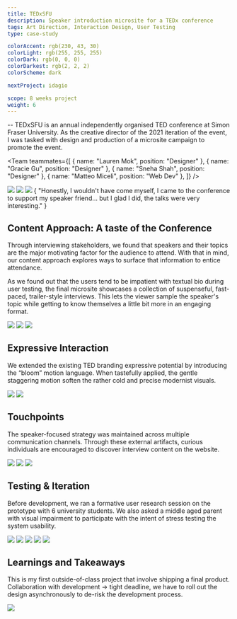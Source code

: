 ```yaml
---
title: TEDxSFU
description: Speaker introduction microsite for a TEDx conference
tags: Art Direction, Interaction Design, User Testing
type: case-study

colorAccent: rgb(230, 43, 30)
colorLight: rgb(255, 255, 255)
colorDark: rgb(0, 0, 0)
colorDarkest: rgb(2, 2, 2)
colorScheme: dark

nextProject: idagio

scope: 8 weeks project
weight: 6
---
```


<FullImage src="/project-assets/tedxsfu/intro.jpg" width={1904} height={1128} />

-- TEDxSFU is an annual independently organised TED conference at Simon Fraser University. As the creative director of the 2021 iteration of the event, I was tasked with design and production of a microsite campaign to promote the event.

<Team
  teammates={[
    { name: "Lauren Mok", position: "Designer" },
    { name: "Gracie Gu", position: "Designer" },
    { name: "Sneha Shah", position: "Designer" },
    { name: "Matteo Miceli", position: "Web Dev" },
  ]}
/>

<LayoutFull>
  <Image src="/project-assets/tedxsfu/screen.jpg" width={1792} height={1053} />
</LayoutFull>

<LayoutFull grid="3/3">
  <Image src="/project-assets/tedxsfu/screen.jpg" width={1792} height={1053} />
  <Image src="/project-assets/tedxsfu/screen.jpg" width={1792} height={1053} />
</LayoutFull>

<Quote who="University Student" title="User Testing Participant">
  {
    "Honestly, I wouldn't have come myself, I came to the conference to support my speaker friend... but I glad I did, the talks were very interesting."
  }
</Quote>

## Content Approach: A taste of the Conference

Through interviewing stakeholders, we found that speakers and their topics are the major motivating factor for the audience to attend. With that in mind, our content approach explores ways to surface that information to entice attendance.

As we found out that the users tend to be impatient with textual bio during user testing, the final microsite showcases a collection of suspenseful, fast-paced, trailer-style interviews. This lets the viewer sample the speaker's topic while getting to know themselves a little bit more in an engaging format.

<LayoutFull extraMargin>
  <Image
    src="/project-assets/tedxsfu/screen.jpg"
    width={1792}
    height={1053}
    caption="content teaser let audience to have a taste of what the talk was about"
  />
</LayoutFull>
<LayoutFull grid="2/4">
  <Image
    src="/project-assets/tedxsfu/screen.jpg"
    width={1792}
    height={1053}
    caption="The pre-iteration"
  />
  <Image
    src="/project-assets/tedxsfu/screen.jpg"
    width={1792}
    height={1053}
    caption="The pre-iteration"
  />
</LayoutFull>

## Expressive Interaction

We extended the existing TED branding expressive potential by introducing the “bloom” motion language. When tastefully applied, the gentle staggering motion soften the rather cold and precise modernist visuals.

<LayoutMainContent grid="3/2" extraMargin>
  <Image src="/project-assets/tedxsfu/screen.jpg" width={1792} height={1053} />
  <Image src="/project-assets/tedxsfu/screen.jpg" width={1792} height={1053} />
</LayoutMainContent>

## Touchpoints

The speaker-focused strategy was maintained across multiple communication channels. Through these external artifacts, curious individuals are encouraged to discover interview content on the website.

<LayoutMainContent extraMargin>
  <Image src="/project-assets/tedxsfu/screen.jpg" width={1792} height={1053} />
</LayoutMainContent>

<LayoutMainContent grid="2/3">
  <Image src="/project-assets/tedxsfu/screen.jpg" width={1792} height={1053} />
  <Image src="/project-assets/tedxsfu/screen.jpg" width={1792} height={1053} />
</LayoutMainContent>

## Testing & Iteration

Before development, we ran a formative user research session on the prototype with 6 university students. We also asked a middle aged parent with visual impairment to participate with the intent of stress testing the system usability.

<LayoutMainContent grid="2/3" extraMargin>
  <Image src="/project-assets/tedxsfu/screen.jpg" width={1792} height={1053} />
  <Image src="/project-assets/tedxsfu/screen.jpg" width={1792} height={1053} />
</LayoutMainContent>

<LayoutMainContent grid="2/3" extraMargin>
  <Image src="/project-assets/tedxsfu/screen.jpg" width={1792} height={1053} />
  <Image src="/project-assets/tedxsfu/screen.jpg" width={1792} height={1053} />
</LayoutMainContent>

<LayoutMainContent extraMargin>
  <Image src="/project-assets/tedxsfu/screen.jpg" width={1792} height={1053} />
</LayoutMainContent>

## Learnings and Takeaways

This is my first outside-of-class project that involve shipping a final product. Collaboration with development -> tight deadline, we have to roll out the design asynchronously to de-risk the development process.

<LayoutFull extraMargin>
  <Image
    src="https://tedxsfu2021.netlify.app/images/teams/creative-team.webp"
    width={1920}
    height={1080}
  />
</LayoutFull>
